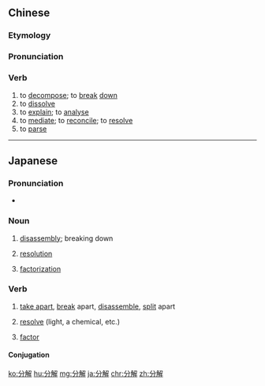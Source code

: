 ==Chinese==
{{zh-forms}}

===Etymology===
{{rfe|lang=zh}}

===Pronunciation===
{{zh-pron
|m=fēnjiě
|c=fan1 gaai2
|mn=hun-kái
|ma=Zh-fenjie.ogg
|cat=v
}}

===Verb===
{{zh-verb}}

# to [[decompose]]; to [[break]] [[down]]
# to [[dissolve]]
# to [[explain]]; to [[analyse]]
# to [[mediate]]; to [[reconcile]]; to [[resolve]]
# to [[parse]]

{{zh-cat|Intermediate}}

----

==Japanese==
{{ja-kanjitab|ぶん|かい|yomi=o}}

===Pronunciation===
* {{ja-pron|ぶんかい|yomi=o}}

===Noun===
{{ja-noun|ぶんかい}}

# [[disassembly]]; breaking down
# {{lb|ja|chemistry|sort=ふんかい'}} [[resolution]]
# {{lb|ja|math|sort=ふんかい'}} [[factorization]]

===Verb===
{{ja-verb-suru|tr=both|ぶんかい}}

# [[take apart]], [[break]] apart, [[disassemble]], [[split]] apart
# {{lb|ja|chemistry|sort=ふんかい'}} [[resolve]] (light, a chemical, etc.)
# {{lb|ja|math|sort=ふんかい'}} [[factor]]

====Conjugation====
{{ja-suru|ぶんかい}}

[[ko:分解]]
[[hu:分解]]
[[mg:分解]]
[[ja:分解]]
[[chr:分解]]
[[zh:分解]]